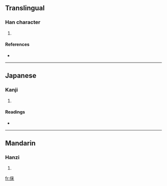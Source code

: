 {{also|倈}}
==Translingual==

===Han character===
{{Han char|rn=9|rad=人|as=07|sn=9|four=|canj=人木廿 (ODT)}}

# {{defn|Han}}

====References====
* {{Han ref|kx=0106.041|hdz=10158.081|uh=4FEB|ud=20459}}

----

==Japanese==

===Kanji===
{{ja-kanji|grade=|rs=人07}}

# {{defn|Japanese}}

====Readings====
* {{ja-readings|on=[[らい]] (rai)|kun=}}

----

==Mandarin==

===Hanzi===
{{cmn-hanzi|tra=倈|pin=[[lái]] ([[lai2]])|wg=lai<sup>2</sup>}}

# {{defn|Mandarin}}

[[fr:俫]]